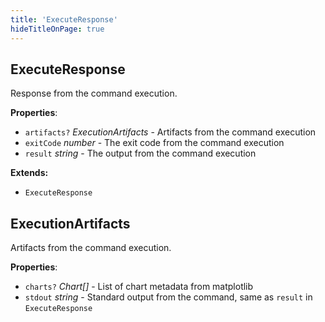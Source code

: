 ```yaml
---
title: 'ExecuteResponse'
hideTitleOnPage: true
---
```


## ExecuteResponse

Response from the command execution.

**Properties**:

- `artifacts?` _ExecutionArtifacts_ - Artifacts from the command execution
- `exitCode` _number_ - The exit code from the command execution
- `result` _string_ - The output from the command execution

**Extends:**

- `ExecuteResponse`

## ExecutionArtifacts

Artifacts from the command execution.

**Properties**:

- `charts?` _Chart\[\]_ - List of chart metadata from matplotlib
- `stdout` _string_ - Standard output from the command, same as `result` in `ExecuteResponse`
